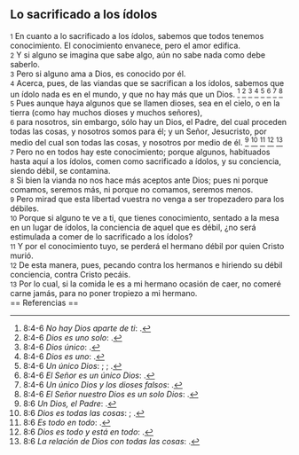 == Lo sacrificado a los ídolos ==

{{anchor|1}} <small>1</small> En cuanto a lo sacrificado a los ídolos, sabemos que todos tenemos conocimiento. El conocimiento envanece, pero el amor edifica.<br>
{{anchor|2}} <small>2</small> Y si alguno se imagina que sabe algo, aún no sabe nada como debe saberlo.<br>
{{anchor|3}} <small>3</small> Pero si alguno ama a Dios, es conocido por él.<br>
{{anchor|4}} <small>4</small> Acerca, pues, de las viandas que se sacrifican a los ídolos, sabemos que un ídolo nada es en el mundo, y que no hay más que un Dios. <ref>8:4-6 ''No hay Dios aparte de ti'': {{lib|LU|1|0|1}}.</ref> <ref>8:4-6 ''Dios es uno solo'': {{lib|LU|1|7|6}}.</ref> <ref>8:4-6 ''Dios único'': {{lib|LU|45|4|8}}.</ref> <ref>8:4-6 ''Dios es uno'': {{lib|LU|56|4|4}}.</ref> <ref>8:4-6 ''Un único Dios'': {{lib|LU|131|10|2}}; {{lib|LU|92|5|8}}; {{lib|LU|92|6|6}}.</ref> <ref>8:4-6 ''El Señor es un único Dios'': {{lib|LU|96|5|5}}.</ref> <ref>8:4-6 ''Un único Dios y los dioses falsos'': {{lib|LU|160|5|9}}.</ref> <ref>8:4-6 ''El Señor nuestro Dios es un solo Dios'': {{lib|LU|10|7|1}}.</ref><br>
{{anchor|5}} <small>5</small> Pues aunque haya algunos que se llamen dioses, sea en el cielo, o en la tierra (como hay muchos dioses y muchos señores),<br>
{{anchor|6}} <small>6</small> para nosotros, sin embargo, sólo hay un Dios, el Padre, del cual proceden todas las cosas, y nosotros somos para él; y un Señor, Jesucristo, por medio del cual son todas las cosas, y nosotros por medio de él. <ref>8:6 ''Un Dios, el Padre'': {{lib|LU|2|1|2}}.</ref> <ref>8:6 ''Dios es todas las cosas'': {{lib|LU|11|8|1}}; {{lib|LU|11|8|1}}.</ref> <ref>8:6 ''Es todo en todo'': {{lib|LU|3|1|2}}.</ref> <ref>8:6 ''Dios es todo y está en todo'': {{lib|LU|56|9|14}}.</ref> <ref>8:6 ''La relación de Dios con todas las cosas'': {{lib|LU|174|3|2}}.</ref><br>
{{anchor|7}} <small>7</small> Pero no en todos hay este conocimiento; porque algunos, habituados hasta aquí a los ídolos, comen como sacrificado a ídolos, y su conciencia, siendo débil, se contamina.<br>
{{anchor|8}} <small>8</small> Si bien la vianda no nos hace más aceptos ante Dios; pues ni porque comamos, seremos más, ni porque no comamos, seremos menos.<br>
{{anchor|9}} <small>9</small> Pero mirad que esta libertad vuestra no venga a ser tropezadero para los débiles.<br>
{{anchor|10}} <small>10</small> Porque si alguno te ve a ti, que tienes conocimiento, sentado a la mesa en un lugar de ídolos, la conciencia de aquel que es débil, ¿no será estimulada a comer de lo sacrificado a los ídolos?<br>
{{anchor|11}} <small>11</small> Y por el conocimiento tuyo, se perderá el hermano débil por quien Cristo murió.<br>
{{anchor|12}} <small>12</small> De esta manera, pues, pecando contra los hermanos e hiriendo su débil conciencia, contra Cristo pecáis.<br>
{{anchor|13}} <small>13</small> Por lo cual, si la comida le es a mi hermano ocasión de caer, no comeré carne jamás, para no poner tropiezo a mi hermano.<br>
== Referencias ==

<references />
